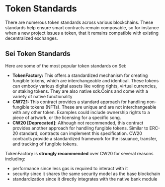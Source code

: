 # Token Standards

There are numerous token standards across various blockchains. These standards help ensure smart contracts remain
composable, so for instance when a new project issues a token, that it remains compatible with existing decentralized
exchanges.

## Sei Token Standards

Here are some of the most popular token standards on Sei:

- **TokenFactory:** This offers a standardized mechanism for creating fungible tokens, which are interchangeable and
  identical. These tokens can embody various digital assets like voting rights, virtual currencies, or staking tokens.
  They are also native sdk.Coins and come with a variety of native functionality
- **CW721:** This contract provides a standard approach for handling non-fungible tokens (NFTs). These are unique and are
  not interchangeable with any other token. Examples could include ownership rights to a piece of artwork, or the
  licensing for a specific song.
- **CW20 [Deprecated]:** Although not recommended, this contract provides another approach for handling fungible tokens.
  Similar to ERC-20 standard, contracts can implement this specification. CW20 contracts provide a standardized framework
  for the issuance, transfer, and tracking of fungible tokens.

TokenFactory is **strongly recommended** over CW20 for several reasons including:

- performance since less gas is required to interact with it
- security since it shares the same security model as the base blockchain
- standardization since it directly integrates with the native bank module
